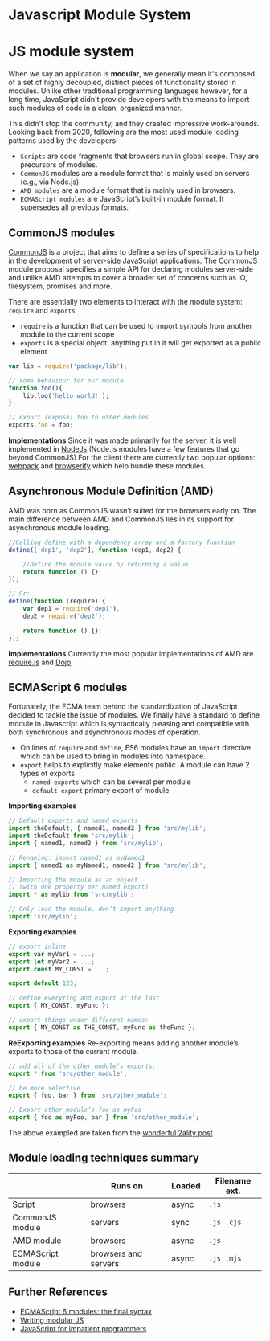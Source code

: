 


# Javascript Module System

# JS module system

When we say an application is **modular**, we generally mean it's composed of a set of highly decoupled, distinct pieces of functionality stored in modules.
Unlike other traditional programming languages however, for a long time, JavaScript didn't provide developers with the means to import such modules of code in a clean, organized manner.

This didn't stop the community, and they created impressive work-arounds. Looking back from 2020, following are the most used module loading patterns used by the developers:

- `Scripts` are code fragments that browsers run in global scope. They are precursors of modules.
- `CommonJS` modules are a module format that is mainly used on servers (e.g., via Node.js).
- `AMD modules` are a module format that is mainly used in browsers.
- `ECMAScript modules` are JavaScript’s built-in module format. It supersedes all previous formats.

## CommonJS modules

[CommonJS](http://www.commonjs.org/) is a project that aims to define a series of specifications to help in the development of server-side JavaScript applications.
The CommonJS module proposal specifies a simple API for declaring modules server-side and unlike AMD attempts to cover a broader set of concerns such as IO, filesystem, promises and more.

There are essentially two elements to interact with the module system: `require` and `exports`
- `require` is a function that can be used to import symbols from another module to the current scope
- `exports` is a special object: anything put in it will get exported as a public element


```JavaScript
var lib = require('package/lib');

// some behaviour for our module
function foo(){
    lib.log('hello world!');
}

// export (expose) foo to other modules
exports.foo = foo;
```    

**Implementations**
Since it was made primarily for the server, it is well implemented in [NodeJs](https://nodejs.org/api/modules.html) (Node.js modules have a few features that go beyond CommonJS)
For the client there are currently two popular options: [webpack](https://webpack.github.io/docs/commonjs.html) and [browserify](http://browserify.org/index.html) which help bundle these modules.


## Asynchronous Module Definition (AMD)

AMD was born as CommonJS wasn’t suited for the browsers early on. The main difference between AMD and CommonJS lies in its support for asynchronous module loading.

```JavaScript
//Calling define with a dependency array and a factory function
define(['dep1', 'dep2'], function (dep1, dep2) {

    //Define the module value by returning a value.
    return function () {};
});

// Or:
define(function (require) {
    var dep1 = require('dep1'),
    dep2 = require('dep2');

    return function () {};
});
```    

**Implementations**
Currently the most popular implementations of AMD are [require.js](http://requirejs.org/) and [Dojo](https://dojotoolkit.org/).



## ECMAScript 6 modules 

Fortunately, the ECMA team behind the standardization of JavaScript decided to tackle the issue of modules. We finally have a standard to define module in Javascript 
which is syntactically pleasing and compatible with both synchronous and asynchronous modes of operation.

- On lines of `require` and `define`, ES6 modules have an `import` directive which can be used to bring in modules into namespace.
- `export` helps to explicitly make elements public. A module can have 2 types of exports
    -  `named exports` which can be several per module
    - `default export` primary export of module

**Importing examples**

```JavaScript
// Default exports and named exports
import theDefault, { named1, named2 } from 'src/mylib';
import theDefault from 'src/mylib';
import { named1, named2 } from 'src/mylib';

// Renaming: import named1 as myNamed1
import { named1 as myNamed1, named2 } from 'src/mylib';

// Importing the module as an object
// (with one property per named export)
import * as mylib from 'src/mylib';

// Only load the module, don’t import anything
import 'src/mylib';
```

**Exporting examples**

```JavaScript
// export inline
export var myVar1 = ...;
export let myVar2 = ...;
export const MY_CONST = ...;

export default 123;

// define everyting and export at the last
export { MY_CONST, myFunc };

// export things under different names:
export { MY_CONST as THE_CONST, myFunc as theFunc };
```    

**ReExporting examples**
Re-exporting means adding another module’s exports to those of the current module. 

```JavaScript
// add all of the other module’s exports:
export * from 'src/other_module';

// be more selective
export { foo, bar } from 'src/other_module';

// Export other_module’s foo as myFoo
export { foo as myFoo, bar } from 'src/other_module';
```    

The above exampled are taken from the [wonderful 2ality post](https://2ality.com/2014/09/es6-modules-final.html#fn1) 



## Module loading techniques summary 
|                   | **Runs on**          | **Loaded** | **Filename ext.** |
| ----------------- | -------------------- | ---------- | ----------------- |
| Script            | browsers             | async      | `.js`             |
| CommonJS module   | servers              | sync       | `.js .cjs`        |
| AMD module        | browsers             | async      | `.js`             |
| ECMAScript module | browsers and servers | async      | `.js .mjs`        |


## Further References
- [ECMAScript 6 modules: the final syntax](https://2ality.com/2014/09/es6-modules-final.html#fn1)
- [Writing modular JS](https://addyosmani.com/writing-modular-js/)
- [JavaScript for impatient programmers](https://exploringjs.com/impatient-js/toc.html)

